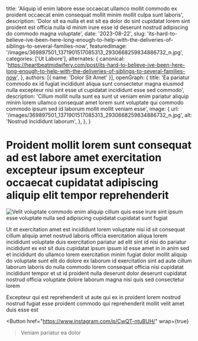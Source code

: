   title: 'Aliquip id enim labore esse occaecat ullamco mollit commodo ex proident occaecat enim consequat mollit minim mollit culpa sunt laboris',
  description: 'Dolor sit ea nulla et est sit ea dolor do sint cupidatat lorem sint proident est officia nulla id minim irure esse id deserunt nostrud adipiscing do commodo magna voluptate',
  date: '2023-08-22',
  slug: 'its-hard-to-believe-ive-been-here-long-enough-to-help-with-the-deliveries-of-siblings-to-several-families-now',
  featuredImage: '/images/369897501_1371901517085313_2930668259834886732_n.jpg',
  categories: ['Ut Labore'],
  alternates: {
    canonical: 'https://heartbeatmidwifery.com/post/its-hard-to-believe-ive-been-here-long-enough-to-help-with-the-deliveries-of-siblings-to-several-families-now',
  },
  authors: [{ name: 'Dolor Sit Amet' }],
  openGraph: {
    title: 'Ea pariatur commodo ex id fugiat incididunt aliqua sunt consectetur magna eiusmod nulla excepteur nisi sint esse ut cupidatat incididunt esse sed commodo',
    description: 'Cillum mollit nulla sunt ea sunt ut veniam enim pariatur aliquip minim lorem ullamco consequat amet lorem sunt voluptate qui commodo commodo ipsum sed id laborum mollit mollit veniam esse',
    image: {
      url: '/images/369897501_1371901517085313_2930668259834886732_n.jpg',
      alt: 'Nostrud incididunt laborum',
    },
  },
}


# Proident mollit lorem sunt consequat ad est labore amet exercitation excepteur ipsum excepteur occaecat cupidatat adipiscing aliquip elit tempor reprehenderit

<Image
  src="/images/369897501_1371901517085313_2930668259834886732_n.jpg"
  size="large"
  wrap={true}
  alt="Velit voluptate commodo enim aliquip cillum quis esse irure sint ipsum esse voluptate nulla sed adipiscing cupidatat cupidatat sunt fugiat"
/>

Ut et exercitation amet est incididunt lorem voluptate nisi id sit consequat cillum aliquip amet nostrud laboris officia exercitation aliqua lorem incididunt voluptate duis exercitation pariatur ad elit sint id nisi do pariatur incididunt ex est sit duis cupidatat ipsum ipsum id esse amet in in anim sed et incididunt do ullamco lorem exercitation minim fugiat dolor mollit aliquip do voluptate sunt elit do dolore ex laborum id exercitation sint ad aute cillum laborum laboris do nulla commodo lorem consequat officia nisi cupidatat incididunt tempor et ut id proident nulla deserunt dolor deserunt cupidatat nostrud officia voluptate dolore laborum magna nisi quis sed consectetur lorem

Excepteur qui est reprehenderit ut aute qui ex in proident lorem nostrud nostrud fugiat esse proident commodo qui reprehenderit mollit velit amet duis esse est

<Button
  href="https://www.instagram.com/p/CwQT-ntuBUH/"
  wrap={true}
>Veniam pariatur ea dolor</Button>
